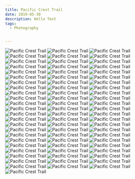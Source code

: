 ```yaml
---
title: Pacific Crest Trail
date: 2019-05-30
description: Hello Test
tags:
  - Photography


---
```


![Pacific Crest Trail](./PacificCrestTrail-01.jpg)
![Pacific Crest Trail](./PacificCrestTrail-02.jpg)
![Pacific Crest Trail](./PacificCrestTrail-03.jpg)
![Pacific Crest Trail](./PacificCrestTrail-04.jpg)
![Pacific Crest Trail](./PacificCrestTrail-05.jpg)
![Pacific Crest Trail](./PacificCrestTrail-06.jpg)
![Pacific Crest Trail](./PacificCrestTrail-07.jpg)
![Pacific Crest Trail](./PacificCrestTrail-08.jpg)
![Pacific Crest Trail](./PacificCrestTrail-09.jpg)
![Pacific Crest Trail](./PacificCrestTrail-10.jpg)
![Pacific Crest Trail](./PacificCrestTrail-11.jpg)
![Pacific Crest Trail](./PacificCrestTrail-12.jpg)
![Pacific Crest Trail](./PacificCrestTrail-13.jpg)
![Pacific Crest Trail](./PacificCrestTrail-14.jpg)
![Pacific Crest Trail](./PacificCrestTrail-15.jpg)
![Pacific Crest Trail](./PacificCrestTrail-16.jpg)
![Pacific Crest Trail](./PacificCrestTrail-17.jpg)
![Pacific Crest Trail](./PacificCrestTrail-18.jpg)
![Pacific Crest Trail](./PacificCrestTrail-19.jpg)
![Pacific Crest Trail](./PacificCrestTrail-21.jpg)
![Pacific Crest Trail](./PacificCrestTrail-22.jpg)
![Pacific Crest Trail](./PacificCrestTrail-23.jpg)
![Pacific Crest Trail](./PacificCrestTrail-24.jpg)
![Pacific Crest Trail](./PacificCrestTrail-25.jpg)
![Pacific Crest Trail](./PacificCrestTrail-26.jpg)
![Pacific Crest Trail](./PacificCrestTrail-27.jpg)
![Pacific Crest Trail](./PacificCrestTrail-28.jpg)
![Pacific Crest Trail](./PacificCrestTrail-29.jpg)
![Pacific Crest Trail](./PacificCrestTrail-30.jpg)
![Pacific Crest Trail](./PacificCrestTrail-31.jpg)
![Pacific Crest Trail](./PacificCrestTrail-32.jpg)
![Pacific Crest Trail](./PacificCrestTrail-33.jpg)
![Pacific Crest Trail](./PacificCrestTrail-34.jpg)
![Pacific Crest Trail](./PacificCrestTrail-35.jpg)
![Pacific Crest Trail](./PacificCrestTrail-36.jpg)
![Pacific Crest Trail](./PacificCrestTrail-37.jpg)
![Pacific Crest Trail](./PacificCrestTrail-38.jpg)
![Pacific Crest Trail](./PacificCrestTrail-39.jpg)
![Pacific Crest Trail](./PacificCrestTrail-40.jpg)
![Pacific Crest Trail](./PacificCrestTrail-41.jpg)
![Pacific Crest Trail](./PacificCrestTrail-42.jpg)
![Pacific Crest Trail](./PacificCrestTrail-43.jpg)
![Pacific Crest Trail](./PacificCrestTrail-44.jpg)
![Pacific Crest Trail](./PacificCrestTrail-45.jpg)
![Pacific Crest Trail](./PacificCrestTrail-46.jpg)
![Pacific Crest Trail](./PacificCrestTrail-47.jpg)
![Pacific Crest Trail](./PacificCrestTrail-48.jpg)
![Pacific Crest Trail](./PacificCrestTrail-49.jpg)
![Pacific Crest Trail](./PacificCrestTrail-50.jpg)
![Pacific Crest Trail](./PacificCrestTrail-51.jpg)
![Pacific Crest Trail](./PacificCrestTrail-52.jpg)
![Pacific Crest Trail](./PacificCrestTrail-53.jpg)
![Pacific Crest Trail](./PacificCrestTrail-54.jpg)
![Pacific Crest Trail](./PacificCrestTrail-55.jpg)
![Pacific Crest Trail](./PacificCrestTrail-56.jpg)
![Pacific Crest Trail](./PacificCrestTrail-57.jpg)
![Pacific Crest Trail](./PacificCrestTrail-58.jpg)
![Pacific Crest Trail](./PacificCrestTrail-59.jpg)
![Pacific Crest Trail](./PacificCrestTrail-60.jpg)
![Pacific Crest Trail](./PacificCrestTrail-61.jpg)
![Pacific Crest Trail](./PacificCrestTrail-62.jpg)
![Pacific Crest Trail](./PacificCrestTrail-63.jpg)
![Pacific Crest Trail](./PacificCrestTrail-64.jpg)
![Pacific Crest Trail](./PacificCrestTrail-65.jpg)
![Pacific Crest Trail](./PacificCrestTrail-66.jpg)
![Pacific Crest Trail](./PacificCrestTrail-67.jpg)
![Pacific Crest Trail](./PacificCrestTrail-68.jpg)
![Pacific Crest Trail](./PacificCrestTrail-69.jpg)
![Pacific Crest Trail](./PacificCrestTrail-70.jpg)
![Pacific Crest Trail](./PacificCrestTrail-20.jpg)
